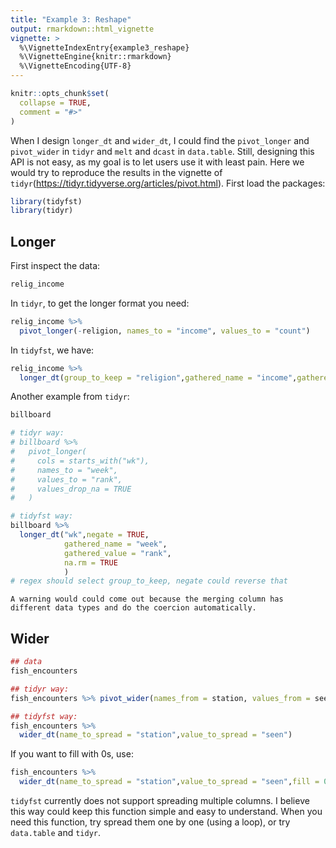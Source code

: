 ---
title: "Example 3: Reshape"
output: rmarkdown::html_vignette
vignette: >
  %\VignetteIndexEntry{example3_reshape}
  %\VignetteEngine{knitr::rmarkdown}
  %\VignetteEncoding{UTF-8}
---

```{r, include = FALSE}
knitr::opts_chunk$set(
  collapse = TRUE,
  comment = "#>"
)
```
  When I design `longer_dt` and `wider_dt`, I could find the `pivot_longer` and `pivot_wider` in `tidyr` and `melt` and `dcast` in `data.table`. Still, designing this API is not easy, as my goal is to let users use it with least pain. Here we would try to reproduce the results in the vignette of `tidyr`(<https://tidyr.tidyverse.org/articles/pivot.html>). First load the packages:
```{r setup}
library(tidyfst)
library(tidyr)
```

## Longer
  First inspect the data:
```{r}
relig_income
```
  In `tidyr`, to get the longer format you need:
```{r,eval=FALSE}
relig_income %>% 
  pivot_longer(-religion, names_to = "income", values_to = "count")
```
  In `tidyfst`, we have:
```{r,warning=FALSE}
relig_income %>% 
  longer_dt(group_to_keep = "religion",gathered_name = "income",gathered_value = "count")
```
  Another example from `tidyr`:
```{r,eval=FALSE}
billboard

# tidyr way:
# billboard %>% 
#   pivot_longer(
#     cols = starts_with("wk"), 
#     names_to = "week", 
#     values_to = "rank",
#     values_drop_na = TRUE
#   )

# tidyfst way:
billboard %>% 
  longer_dt("wk",negate = TRUE,  
            gathered_name = "week",
            gathered_value = "rank",
            na.rm = TRUE
            )
# regex should select group_to_keep, negate could reverse that
```
    A warning would could come out because the merging column has different data types and do the coercion automatically.
    
## Wider

```{r}
## data
fish_encounters

## tidyr way:
fish_encounters %>% pivot_wider(names_from = station, values_from = seen)

## tidyfst way:
fish_encounters %>% 
  wider_dt(name_to_spread = "station",value_to_spread = "seen")
```
    
  If you want to fill with 0s, use:
```{r}
fish_encounters %>% 
  wider_dt(name_to_spread = "station",value_to_spread = "seen",fill = 0)
```
  `tidyfst` currently does not support spreading multiple columns. I believe this way could keep this function simple and easy to understand. When you need this function, try spread them one by one (using a loop), or try `data.table` and `tidyr`.



